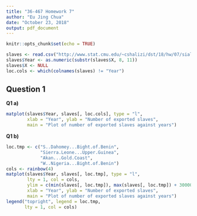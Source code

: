 ```yaml
---
title: "36-467 Homework 7"
author: "Eu Jing Chua"
date: "October 23, 2018"
output: pdf_document
---
```


```r
knitr::opts_chunk$set(echo = TRUE)
```

```r
slaves <- read.csv("http://www.stat.cmu.edu/~cshalizi/dst/18/hw/07/sial.csv")
slaves$Year <- as.numeric(substr(slaves$X, 8, 11))
slaves$X <- NULL
loc.cols <- which(colnames(slaves) != "Year")
```

## Question 1

**Q1 a)**
```r
matplot(slaves$Year, slaves[, loc.cols], type = "l",
        xlab = "Year", ylab = "Number of exported slaves",
        main = "Plot of number of exported slaves against years")
```

**Q1 b)**
```r
loc.tmp <- c("S..Dahomey...Bight.of.Benin",
             "Sierra.Leone...Upper.Guinea",
             "Akan...Gold.Coast",
             "W..Nigeria...Bight.of.Benin")
cols <- rainbow(4)
matplot(slaves$Year, slaves[, loc.tmp], type = "l",
        lty = 1, col = cols,
        ylim = c(min(slaves[, loc.tmp]), max(slaves[, loc.tmp]) + 30000),
        xlab = "Year", ylab = "Number of exported slaves",
        main = "Plot of number of exported slaves against years")
legend("topright", legend = loc.tmp,
       lty = 1, col = cols)
```

